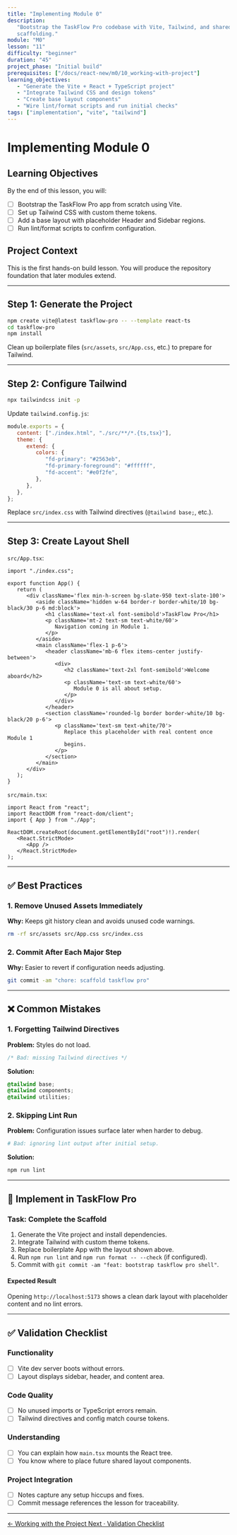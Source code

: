 ```yaml
---
title: "Implementing Module 0"
description:
   "Bootstrap the TaskFlow Pro codebase with Vite, Tailwind, and shared layout
   scaffolding."
module: "M0"
lesson: "11"
difficulty: "beginner"
duration: "45"
project_phase: "Initial build"
prerequisites: ["/docs/react-new/m0/10_working-with-project"]
learning_objectives:
   - "Generate the Vite + React + TypeScript project"
   - "Integrate Tailwind CSS and design tokens"
   - "Create base layout components"
   - "Wire lint/format scripts and run initial checks"
tags: ["implementation", "vite", "tailwind"]
---
```


# Implementing Module 0

## Learning Objectives

By the end of this lesson, you will:

-  [ ] Bootstrap the TaskFlow Pro app from scratch using Vite.
-  [ ] Set up Tailwind CSS with custom theme tokens.
-  [ ] Add a base layout with placeholder Header and Sidebar regions.
-  [ ] Run lint/format scripts to confirm configuration.

## Project Context

This is the first hands-on build lesson. You will produce the repository
foundation that later modules extend.

---

## Step 1: Generate the Project

```bash
npm create vite@latest taskflow-pro -- --template react-ts
cd taskflow-pro
npm install
```

Clean up boilerplate files (`src/assets`, `src/App.css`, etc.) to prepare for
Tailwind.

---

## Step 2: Configure Tailwind

```bash
npx tailwindcss init -p
```

Update `tailwind.config.js`:

```js
module.exports = {
   content: ["./index.html", "./src/**/*.{ts,tsx}"],
   theme: {
      extend: {
         colors: {
            "fd-primary": "#2563eb",
            "fd-primary-foreground": "#ffffff",
            "fd-accent": "#e0f2fe",
         },
      },
   },
};
```

Replace `src/index.css` with Tailwind directives (`@tailwind base;`, etc.).

---

## Step 3: Create Layout Shell

`src/App.tsx`:

```tsx
import "./index.css";

export function App() {
   return (
      <div className='flex min-h-screen bg-slate-950 text-slate-100'>
         <aside className='hidden w-64 border-r border-white/10 bg-black/30 p-6 md:block'>
            <h1 className='text-xl font-semibold'>TaskFlow Pro</h1>
            <p className='mt-2 text-sm text-white/60'>
               Navigation coming in Module 1.
            </p>
         </aside>
         <main className='flex-1 p-6'>
            <header className='mb-6 flex items-center justify-between'>
               <div>
                  <h2 className='text-2xl font-semibold'>Welcome aboard</h2>
                  <p className='text-sm text-white/60'>
                     Module 0 is all about setup.
                  </p>
               </div>
            </header>
            <section className='rounded-lg border border-white/10 bg-black/20 p-6'>
               <p className='text-sm text-white/70'>
                  Replace this placeholder with real content once Module 1
                  begins.
               </p>
            </section>
         </main>
      </div>
   );
}
```

`src/main.tsx`:

```tsx
import React from "react";
import ReactDOM from "react-dom/client";
import { App } from "./App";

ReactDOM.createRoot(document.getElementById("root")!).render(
   <React.StrictMode>
      <App />
   </React.StrictMode>
);
```

---

## ✅ Best Practices

### 1. Remove Unused Assets Immediately

**Why:** Keeps git history clean and avoids unused code warnings.

```bash
rm -rf src/assets src/App.css src/index.css
```

### 2. Commit After Each Major Step

**Why:** Easier to revert if configuration needs adjusting.

```bash
git commit -am "chore: scaffold taskflow pro"
```

---

## ❌ Common Mistakes

### 1. Forgetting Tailwind Directives

**Problem:** Styles do not load.

```css
/* Bad: missing Tailwind directives */
```

**Solution:**

```css
@tailwind base;
@tailwind components;
@tailwind utilities;
```

### 2. Skipping Lint Run

**Problem:** Configuration issues surface later when harder to debug.

```bash
# Bad: ignoring lint output after initial setup.
```

**Solution:**

```bash
npm run lint
```

---

## 🔨 Implement in TaskFlow Pro

### Task: Complete the Scaffold

1. Generate the Vite project and install dependencies.
2. Integrate Tailwind with custom theme tokens.
3. Replace boilerplate App with the layout shown above.
4. Run `npm run lint` and `npm run format -- --check` (if configured).
5. Commit with `git commit -am "feat: bootstrap taskflow pro shell"`.

#### Expected Result

Opening `http://localhost:5173` shows a clean dark layout with placeholder
content and no lint errors.

---

## ✅ Validation Checklist

### Functionality

-  [ ] Vite dev server boots without errors.
-  [ ] Layout displays sidebar, header, and content area.

### Code Quality

-  [ ] No unused imports or TypeScript errors remain.
-  [ ] Tailwind directives and config match course tokens.

### Understanding

-  [ ] You can explain how `main.tsx` mounts the React tree.
-  [ ] You know where to place future shared layout components.

### Project Integration

-  [ ] Notes capture any setup hiccups and fixes.
-  [ ] Commit message references the lesson for traceability.

---

<div className='mt-8 flex justify-between'>
   <a
      href='/docs/react-new/m0/10_working-with-project'
      className='text-sm font-medium text-muted-foreground hover:text-foreground'
   >
      ← Working with the Project
   </a>
   <a
      href='/docs/react-new/m0/12_validation'
      className='text-sm font-medium text-primary hover:text-primary/80'
   >
      Next · Validation Checklist
   </a>
</div>

